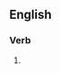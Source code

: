 ==English==

===Verb===
{{head|en|present participle}}

# {{present participle of|disqualify|lang=en|nocat=1}}